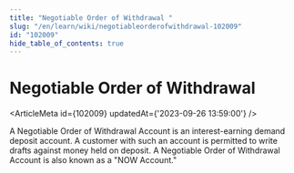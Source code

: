 ```yaml
---
title: "Negotiable Order of Withdrawal "
slug: "/en/learn/wiki/negotiableorderofwithdrawal-102009"
id: "102009"
hide_table_of_contents: true
---
```



# Negotiable Order of Withdrawal 

<ArticleMeta id={102009} updatedAt={'2023-09-26 13:59:00'} />
<div className='border-solid border-b border-t-0 my-4 border-[var(--ifm-color-gray-300)]' />

A Negotiable Order of Withdrawal Account is an interest-earning demand deposit account. A customer with such an account is permitted to write drafts against money held on deposit. A Negotiable Order of Withdrawal Account is also known as a "NOW Account."
